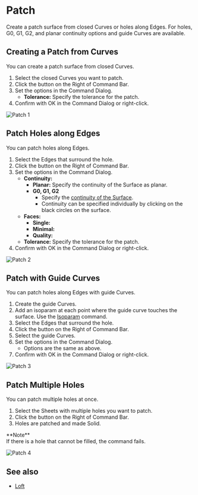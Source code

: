 
# Patch

<Reference shortcut="" command="Patch" button="Right of Command Bar" />

Create a patch surface from closed Curves or holes along Edges. For holes, G0, G1, G2, and planar continuity options and guide Curves are available.

## Creating a Patch from Curves

You can create a patch surface from closed Curves.

1. Select the closed Curves you want to patch.
2. Click the button <ButtonIcon type="button-patch" /> on the Right of Command Bar.
3. Set the options in the Command Dialog.
    - **Tolerance:** Specify the tolerance for the patch.
4. Confirm with OK in the Command Dialog or right-click.

![Patch 1](/img/patch-1.gif)

## Patch Holes along Edges

You can patch holes along Edges.

1. Select the Edges that surround the hole.
2. Click the button <ButtonIcon type="button-patch" /> on the Right of Command Bar.
3. Set the options in the Command Dialog.
    - **Continuity:**
        - **Planar:** Specify the continuity of the Surface as planar.
        - **G0, G1, G2**
            - Specify the [continuity of the Surface](../cad-essentials/continuity-curve-and-surface).
            - Continuity can be specified individually by clicking on the black circles on the surface.
    - **Faces:**
        - **Single:**
        - **Minimal:**
        - **Quality:**
    - **Tolerance:** Specify the tolerance for the patch.
4. Confirm with OK in the Command Dialog or right-click.

![Patch 2](/img/patch-2.gif)

## Patch with Guide Curves

You can patch holes along Edges with guide Curves.

1. Create the guide Curves.
2. Add an isoparam at each point where the guide curve touches the surface. Use the [Isoparam](./isoparam) command.
3. Select the Edges that surround the hole.
4. Click the button <ButtonIcon type="button-patch" /> on the Right of Command Bar.
5. Select the guide Curves.
6. Set the options in the Command Dialog.
    - Options are the same as above.
7. Confirm with OK in the Command Dialog or right-click.

![Patch 3](/img/patch-3.gif)

## Patch Multiple Holes

You can patch multiple holes at once.

1. Select the Sheets with multiple holes you want to patch.
2. Click the button <ButtonIcon type="button-patch" /> on the Right of Command Bar.
3. Holes are patched and made Solid.
<Callout emoji="❗">
**Note**<br />
If there is a hole that cannot be filled, the command fails.
</Callout>

![Patch 4](/img/patch-4.gif)

## See also
- [Loft](./loft)










